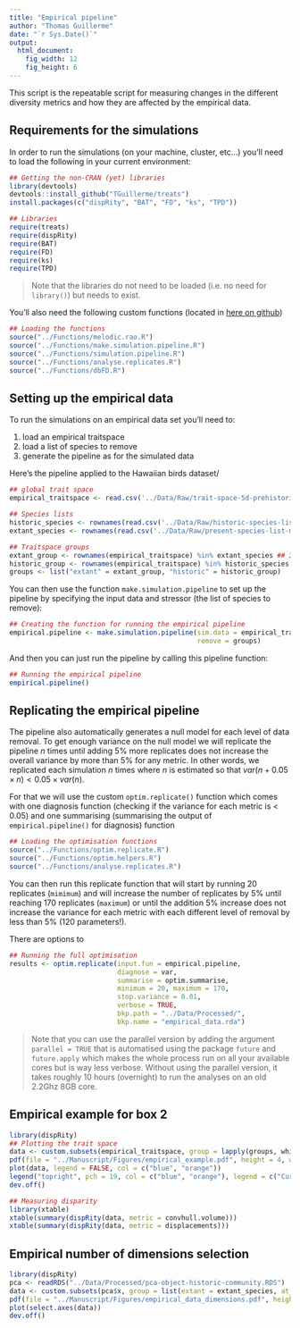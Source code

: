 ```yaml
---
title: "Empirical pipeline"
author: "Thomas Guillerme"
date: "`r Sys.Date()`"
output:
  html_document:
    fig_width: 12
    fig_height: 6
---
```


This script is the repeatable script for measuring changes in the different diversity metrics and how they are affected by the empirical data. 

## Requirements for the simulations

In order to run the simulations (on your machine, cluster, etc...) you'll need to load the following in your current environment:

```r
## Getting the non-CRAN (yet) libraries
library(devtools)
devtools::install_github("TGuillerme/treats")
install.packages(c("dispRity", "BAT", "FD", "ks", "TPD"))
```

```r
## Libraries
require(treats)
require(dispRity)
require(BAT)
require(FD)
require(ks)
require(TPD)
```

> Note that the libraries do not need to be loaded (i.e. no need for `library()`) but needs to exist.

You'll also need the following custom functions (located in [here on github](https://github.com/TGuillerme/eco_metrics_simulations/tree/master/Functions))

```r
## Loading the functions
source("../Functions/melodic.rao.R")
source("../Functions/make.simulation.pipeline.R")
source("../Functions/simulation.pipeline.R")
source("../Functions/analyse.replicates.R")
source("../Functions/dbFD.R")
```

## Setting up the empirical data

To run the simulations on an empirical data set you'll need to:

 1. load an empirical traitspace
 2. load a list of species to remove
 3. generate the pipeline as for the simulated data

Here's the pipeline applied to the Hawaiian birds dataset/

```r
## global trait space 
empirical_traitspace <- read.csv('../Data/Raw/trait-space-5d-prehistoric-community.csv', row.names = 1) 

## Species lists
historic_species <- rownames(read.csv('../Data/Raw/historic-species-list-minus-a-flammeus.csv', row.names = 1))
extant_species <- rownames(read.csv('../Data/Raw/present-species-list-minus-a-flammeus.csv', row.names = 1))

## Traitspace groups
extant_group <- rownames(empirical_traitspace) %in% extant_species ## 37 species present
historic_group <- rownames(empirical_traitspace) %in% historic_species ## 63 species present
groups <- list("extant" = extant_group, "historic" = historic_group)
```

You can then use the function `make.simulation.pipeline` to set up the pipeline by specifying the input data and stressor (the list of species to remove):

```r
## Creating the function for running the empirical pipeline
empirical.pipeline <- make.simulation.pipeline(sim.data = empirical_traitspace,
                                               remove = groups)
```

And then you can just run the pipeline by calling this pipeline function:

```r
## Running the empirical pipeline
empirical.pipeline()
```

## Replicating the empirical pipeline

The pipeline also automatically generates a null model for each level of data removal.
To get enough variance on the null model we will replicate the pipeline $n$ times until adding 5% more replicates does not increase the overall variance by more than 5% for any metric.
In other words, we replicated each simulation $n$ times where $n$ is estimated so that $var(n + 0.05 \times n) < 0.05 \times var(n)$.

For that we will use the custom `optim.replicate()` function which comes with one diagnosis function (checking if the variance for each metric is < 0.05) and one summarising (summarising the output of `empirical.pipeline()` for diagnosis) function

```r
## Loading the optimisation functions
source("../Functions/optim.replicate.R")
source("../Functions/optim.helpers.R")
source("../Functions/analyse.replicates.R")
```

You can then run this replicate function that will start by running 20 replicates (`mimimum`) and will increase the number of replicates by 5% until reaching 170 replicates (`maximum`) or until the addition 5% increase does not increase the variance for each metric with each different level of removal by less than 5% (120 parameters!).

There are options to 

```r
## Running the full optimisation
results <- optim.replicate(input.fun = empirical.pipeline,
                           diagnose = var,
                           summarise = optim.summarise,
                           minimum = 20, maximum = 170,
                           stop.variance = 0.01,
                           verbose = TRUE,
                           bkp.path = "../Data/Processed/",
                           bkp.name = "empirical_data.rda")
```

> Note that you can use the parallel version by adding the argument `parallel = TRUE` that is automatised using the package `future` and `future.apply` which makes the whole process run on all your available cores but is way less verbose. Without using the parallel version, it takes roughly 10 hours (overnight) to run the analyses on an old 2.2Ghz 8GB core.


## Empirical example for box 2

```r
library(dispRity)
## Plotting the trait space
data <- custom.subsets(empirical_traitspace, group = lapply(groups, which))
pdf(file = "../Manuscript/Figures/empirical_example.pdf", height = 4, width = 4)
plot(data, legend = FALSE, col = c("blue", "orange"))
legend("topright", pch = 19, col = c("blue", "orange"), legend = c("Current species", "Species in 1500"))
dev.off()

## Measuring disparity
library(xtable)
xtable(summary(dispRity(data, metric = convhull.volume)))
xtable(summary(dispRity(data, metric = displacements)))
```

## Empirical number of dimensions selection


```r
library(dispRity)
pca <- readRDS("../Data/Processed/pca-object-historic-community.RDS")
data <- custom.subsets(pca$x, group = list(extant = extant_species, at_1500 = historic_species))
pdf(file = "../Manuscript/Figures/empirical_data_dimensions.pdf", height = 8, width = 4)
plot(select.axes(data))
dev.off()
```